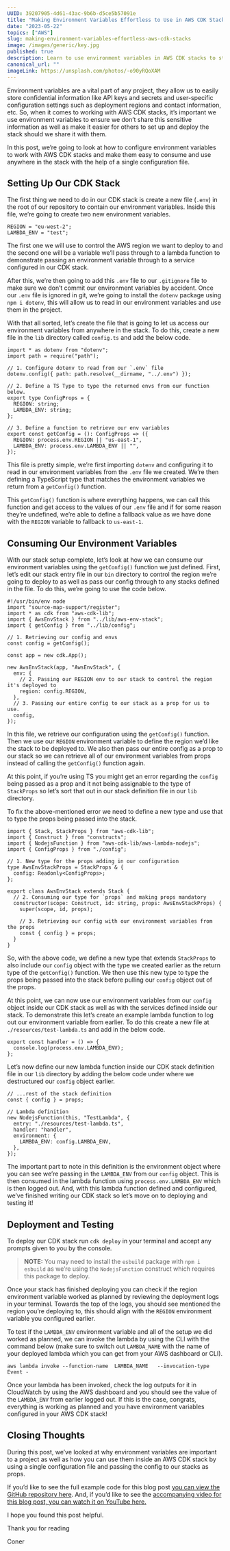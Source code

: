 ```yaml
---
UUID: 39207905-4d61-43ac-9b6b-d5ce5b57091e
title: "Making Environment Variables Effortless to Use in AWS CDK Stacks!"
date: "2023-05-22"
topics: ["AWS"]
slug: making-environment-variables-effortless-aws-cdk-stacks
image: /images/generic/key.jpg
published: true
description: Learn to use environment variables in AWS CDK stacks to store sensitive data and user-specific settings and make them easily consumable inside any stack!
canonical_url: ""
imageLink: https://unsplash.com/photos/-o90yRQoXAM
---
```


Environment variables are a vital part of any project, they allow us to easily store confidential information like API keys and secrets and user-specific configuration settings such as deployment regions and contact information, etc. So, when it comes to working with AWS CDK stacks, it’s important we use environment variables to ensure we don’t share this sensitive information as well as make it easier for others to set up and deploy the stack should we share it with them.

In this post, we’re going to look at how to configure environment variables to work with AWS CDK stacks and make them easy to consume and use anywhere in the stack with the help of a single configuration file.

## Setting Up Our CDK Stack

The first thing we need to do in our CDK stack is create a new file (`.env`) in the root of our repository to contain our environment variables. Inside this file, we’re going to create two new environment variables.

```
REGION = "eu-west-2";
LAMBDA_ENV = "test";
```

The first one we will use to control the AWS region we want to deploy to and the second one will be a variable we’ll pass through to a lambda function to demonstrate passing an environment variable through to a service configured in our CDK stack.

After this, we’re then going to add this `.env` file to our `.gitignore` file to make sure we don’t commit our environment variables by accident. Once our `.env` file is ignored in git, we’re going to install the `dotenv` package using `npm i dotenv`, this will allow us to read in our environment variables and use them in the project.

With that all sorted, let’s create the file that is going to let us access our environment variables from anywhere in the stack. To do this, create a new file in the `lib` directory called `config.ts` and add the below code.

```ts:[]:./lib/config.ts:TYPESCRIPT
import * as dotenv from "dotenv";
import path = require("path");

// 1. Configure dotenv to read from our `.env` file
dotenv.config({ path: path.resolve(__dirname, "../.env") });

// 2. Define a TS Type to type the returned envs from our function below.
export type ConfigProps = {
  REGION: string;
  LAMBDA_ENV: string;
};

// 3. Define a function to retrieve our env variables
export const getConfig = (): ConfigProps => ({
  REGION: process.env.REGION || "us-east-1",
  LAMBDA_ENV: process.env.LAMBDA_ENV || "",
});
```

This file is pretty simple, we’re first importing `dotenv` and configuring it to read in our environment variables from the `.env` file we created. We’re then defining a TypeScript type that matches the environment variables we return from a `getConfig()` function.

This `getConfig()` function is where everything happens, we can call this function and get access to the values of our `.env` file and if for some reason they’re undefined, we’re able to define a fallback value as we have done with the `REGION` variable to fallback to `us-east-1`.

## Consuming Our Environment Variables

With our stack setup complete, let’s look at how we can consume our environment variables using the `getConfig()` function we just defined. First, let’s edit our stack entry file in our `bin` directory to control the region we’re going to deploy to as well as pass our config through to any stacks defined in the file. To do this, we’re going to use the code below.

```ts:[]:./bin/*-stack.ts:TYPESCRIPT
#!/usr/bin/env node
import "source-map-support/register";
import * as cdk from "aws-cdk-lib";
import { AwsEnvStack } from "../lib/aws-env-stack";
import { getConfig } from "../lib/config";

// 1. Retrieving our config and envs
const config = getConfig();

const app = new cdk.App();

new AwsEnvStack(app, "AwsEnvStack", {
  env: {
    // 2. Passing our REGION env to our stack to control the region it's deployed to
    region: config.REGION,
  },
  // 3. Passing our entire config to our stack as a prop for us to use.
  config,
});
```

In this file, we retrieve our configuration using the `getConfig()` function. Then we use our `REGION` environment variable to define the region we’d like the stack to be deployed to. We also then pass our entire config as a prop to our stack so we can retrieve all of our environment variables from props instead of calling the `getConfig()` function again.

At this point, if you’re using TS you might get an error regarding the `config` being passed as a prop and it not being assignable to the type of `StackProps` so let’s sort that out in our stack definition file in our `lib` directory.

To fix the above-mentioned error we need to define a new type and use that to type the props being passed into the stack.

```ts:[]:./lib/*-stack.ts:TYPESCRIPT
import { Stack, StackProps } from "aws-cdk-lib";
import { Construct } from "constructs";
import { NodejsFunction } from "aws-cdk-lib/aws-lambda-nodejs";
import { ConfigProps } from "./config";

// 1. New type for the props adding in our configuration
type AwsEnvStackProps = StackProps & {
  config: Readonly<ConfigProps>;
};

export class AwsEnvStack extends Stack {
  // 2. Consuming our type for `props` and making props mandatory
  constructor(scope: Construct, id: string, props: AwsEnvStackProps) {
    super(scope, id, props);

    // 3. Retrieving our config with our environment variables from the props
    const { config } = props;
  }
}
```

So, with the above code, we define a new type that extends `StackProps` to also include our `config` object with the type we created earlier as the return type of the `getConfig()` function. We then use this new type to type the props being passed into the stack before pulling our `config` object out of the props.

At this point, we can now use our environment variables from our `config` object inside our CDK stack as well as with the services defined inside our stack. To demonstrate this let’s create an example lambda function to log out our environment variable from earlier. To do this create a new file at `./resources/test-lambda.ts` and add in the below code.

```ts:[]:./resources/test-lambda.ts:TYPESCRIPT
export const handler = () => {
  console.log(process.env.LAMBDA_ENV);
};
```

Let’s now define our new lambda function inside our CDK stack definition file in our `lib` directory by adding the below code under where we destructured our `config` object earlier.

```ts:[]:./lib/*-stack.ts:TYPESCRIPT
// ...rest of the stack definition
const { config } = props;

// Lambda definition
new NodejsFunction(this, "TestLambda", {
  entry: "./resources/test-lambda.ts",
  handler: "handler",
  environment: {
    LAMBDA_ENV: config.LAMBDA_ENV,
  },
});
```

The important part to note in this definition is the environment object where you can see we’re passing in the `LAMBDA_ENV` from our `config` object. This is then consumed in the lambda function using `process.env.LAMBDA_ENV` which is then logged out. And, with this lambda function defined and configured, we’ve finished writing our CDK stack so let’s move on to deploying and testing it!

## Deployment and Testing

To deploy our CDK stack run `cdk deploy` in your terminal and accept any prompts given to you by the console.

> **NOTE:** You may need to install the `esbuild` package with `npm i esbuild` as we’re using the `NodejsFunction` construct which requires this package to deploy.

Once your stack has finished deploying you can check if the region environment variable worked as planned by reviewing the deployment logs in your terminal. Towards the top of the logs, you should see mentioned the region you’re deploying to, this should align with the `REGION` environment variable you configured earlier.

To test if the `LAMBDA_ENV` environment variable and all of the setup we did worked as planned, we can invoke the lambda by using the CLI with the command below (make sure to switch out `LAMBDA_NAME` with the name of your deployed lambda which you can get from your AWS dashboard or CLI).

```
aws lambda invoke --function-name  LAMBDA_NAME   --invocation-type Event -
```

Once your lambda has been invoked, check the log outputs for it in CloudWatch by using the AWS dashboard and you should see the value of the `LAMBDA_ENV` from earlier logged out. If this is the case, congrats, everything is working as planned and you have environment variables configured in your AWS CDK stack!

## Closing Thoughts

During this post, we’ve looked at why environment variables are important to a project as well as how you can use them inside an AWS CDK stack by using a single configuration file and passing the config to our stacks as props.

If you’d like to see the full example code for this blog post [you can view the GitHub repository here](https://github.com/conermurphy/cdk-tutorials/tree/main/stack-envs). And, if you’d like to see the [accompanying video for this blog post, you can watch it on YouTube here.](https://youtu.be/yJ74jWIH3rc)

I hope you found this post helpful.

Thank you for reading

Coner
